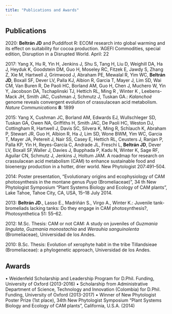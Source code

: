 ```yaml
---
title: "Publications and Awards"
---
```

## Publications 

2020: **Beltrán JD** and Puddifoot R: ECOM research into global warming and its effect on suitability for cocoa production. 'AGEFI Commodities, special edition, Disruption in a Disrupted World. April: 22

2017: Yang X, Hu R, Yin H, Jenkins J, Shu S, Tang H, Liu D, Weighill DA, Ha J, Heyduk K, Goodstein DM, Guo H, Moseley RC, Fitzek E, Jawdy S, Zhang Z, Xie M, Hartwell J, Grimwood J, Abraham PE, Mewalal R, Yim WC, **Beltrán JD**, Boxall SF, Dever LV, Palla KJ, Albion R, Garcia T, Mayer J, Lim SD, Wai CM, Van Buren R, De Paoli HC, Borland AM, Guo H, Chen J, Muchero W, Yin Y, Jacobson DA, Tschaplinski TJ, Hettich RL, Ming R , Winter K , Leebens-Mack JH, Smith JAC, Cushman J, Schmutz J, Tuskan GA.: *Kalanchoë* genome reveals convergent evolution of crassulacean acid metabolism. *Nature Communications* **8**: 1899

2015: Yang X, Cushman JC, Borland AM, Edwards EJ, Wullschleger SD, Tuskan GA, Owen NA, Griffiths H, Smith JAC, De Paoli HC, Weston DJ, Cottingham R, Hartwell J, Davis SC, Silvera K, Ming R, Schlauch K, Abraham P, Stewart JR, Guo H, Albion R, Ha J, Lim SD, Wone BWM, Yim WC, Garcia T, Mayer JA, Petereit J, Nair SS, Casey E, Hettich RL, Ceusters J, Ranjan P, Palla KP, Yin H, Reyes-García C, Andrade JL, Freschi L, **Beltrán JD**, Dever LV, Boxall SF,Waller J, Davies J, Bupphada P, Kadu N, Winter K, Sage RF, Aguilar CN, Schmutz J, Jenkins J, Holtum JAM. A roadmap for research on crassulacean acid metabolism (CAM) to enhance sustainable food and bioenergy production in a hotter, drier world. New Phytologist 207:491--504.

2014: Poster presentation, "Evolutionary origins and ecophysiology of CAM photosynthesis in the montane genus *Puya* (Bromeliaceae)", 34 th New Phytologist Symposium "Plant Systems Biology and Ecology of CAM plants", Lake Tahoe, Tahoe City, CA, USA, 15--18 July 2014.

2013: **Beltrán JD**., Lasso E., Madriñán S., Virgo A., Winter K.: Juvenile tank-bromeliads lacking tanks: Do they engage in CAM photosynthesis?, Photosynthetica 51: 55--62.

2012: M.Sc. Thesis: CAM or not CAM: A study on juveniles of *Guzmania lingulata*, *Guzmania monostachia* and *Werauhia sanguinolenta* (Bromeliaceae), Universidad de los Andes.

2010: B.Sc. Thesis: Evolution of xerophyte habit in the tribe Tillandsieae (Bromeliaceae): a phylogenetic approach, Universidad de los Andes.

## Awards
• Weidenfeld Scholarship and Leadership Program for D.Phil. Funding, University of Oxford (2013-2016)
• Scholarship from Administrative Department of Science, Technology and Innovation (Colombia) for D.Phil. Funding, University of Oxford (2013-2017)
• Winner of New Phytologist Poster Prize (1st place), 34th New Phytologist Symposium "Plant Systems Biology and Ecology of CAM plants", California, U.S.A. (2014)
